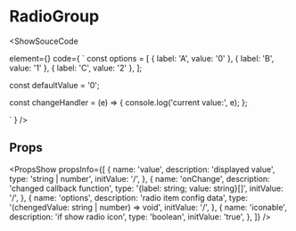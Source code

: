 
# RadioGroup

<ShowSouceCode

  element={<RadioUSBasic/>}
  code={
    `
const options = [
  { label: 'A', value: '0' },
  { label: 'B', value: '1' },
  { label: 'C', value: '2' },
];

const defaultValue = '0';

const changeHandler = (e) => {
  console.log('current value:', e);
};

<RadioGroup
  options={options}
  value={defaultValue}
  onChange={changeHandler}
/>
    `
  }
/>

## Props

<PropsShow propsInfo={[
  {
    name: 'value',
    description: 'displayed value',
    type: 'string | number',
    initValue: '/',
  },
  {
    name: 'onChange',
    description: 'changed callback function',
    type: '{label: string; value: string}[]',
    initValue: '/',
  },
  {
    name: 'options',
    description: 'radio item config data',
    type: '(chengedValue: string | number) => void',
    initValue: '/',
  },
  {
    name: 'iconable',
    description: 'if show radio icon',
    type: 'boolean',
    initValue: 'true',
  },
]} />
